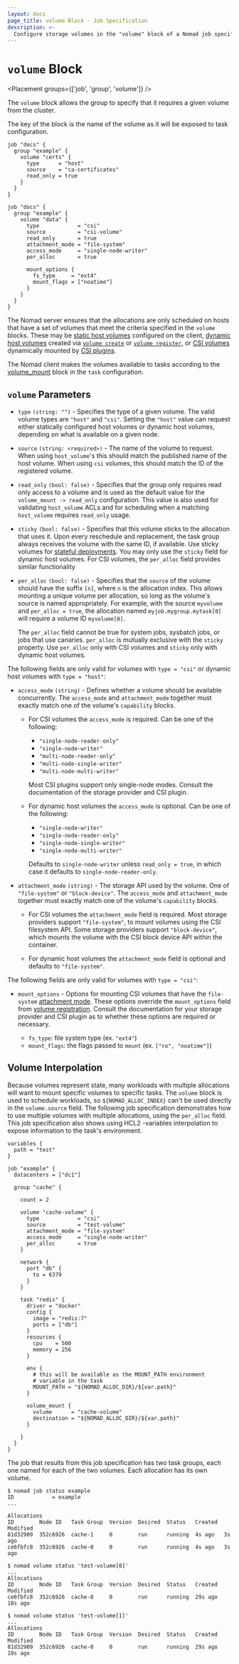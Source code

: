 ```yaml
---
layout: docs
page_title: volume Block - Job Specification
description: >-
  Configure storage volumes in the "volume" block of a Nomad job specification. Specify dynamic host or Container Storage Interface (CSI) volume type, node access mode, filesystem or block device attachment mode, and mount options. Enable read only access and mounting a unique volume per node. Learn about volume interpolation.
---
```


# `volume` Block

<Placement groups={['job', 'group', 'volume']} />

The `volume` block allows the group to specify that it requires a
given volume from the cluster.

The key of the block is the name of the volume as it will be exposed
to task configuration.

```hcl
job "docs" {
  group "example" {
    volume "certs" {
      type      = "host"
      source    = "ca-certificates"
      read_only = true
    }
  }
}
```

```hcl
job "docs" {
  group "example" {
    volume "data" {
      type            = "csi"
      source          = "csi-volume"
      read_only       = true
      attachment_mode = "file-system"
      access_mode     = "single-node-writer"
      per_alloc       = true

      mount_options {
        fs_type     = "ext4"
        mount_flags = ["noatime"]
      }
    }
  }
}
```


The Nomad server ensures that the allocations are only scheduled on hosts
that have a set of volumes that meet the criteria specified in the `volume`
blocks. These may be [static host volumes][host_volume] configured on the
client, [dynamic host volumes][] created via [`volume create`][] or [`volume
register`][], or [CSI volumes][csi_volume] dynamically mounted by [CSI
plugins][csi_plugin].

The Nomad client makes the volumes available to tasks according to
the [volume_mount][volume_mount] block in the `task` configuration.

## `volume` Parameters

- `type` `(string: "")` - Specifies the type of a given volume. The valid volume
  types are `"host"` and `"csi"`. Setting the `"host"` value can request either
  statically configured host volumes or dynamic host volumes, depending on what
  is available on a given node.

- `source` `(string: <required>)` - The name of the volume to
  request. When using `host_volume`'s this should match the published
  name of the host volume. When using `csi` volumes, this should match
  the ID of the registered volume.

- `read_only` `(bool: false)` - Specifies that the group only requires
  read only access to a volume and is used as the default value for
  the `volume_mount -> read_only` configuration. This value is also
  used for validating `host_volume` ACLs and for scheduling when a
  matching `host_volume` requires `read_only` usage.

- `sticky` `(bool: false)` - Specifies that this volume sticks to the allocation
  that uses it. Upon every reschedule and replacement, the task
  group always receives the volume with the same ID, if available. Use sticky
  volumes for [stateful deployments]. You may only use the `sticky` field for
  dynamic host volumes. For CSI volumes, the `per_alloc` field provides similar
  functionality

- `per_alloc` `(bool: false)` - Specifies that the `source` of the volume
  should have the suffix `[n]`, where `n` is the allocation index. This allows
  mounting a unique volume per allocation, so long as the volume's source is
  named appropriately. For example, with the source `myvolume` and `per_alloc
  = true`, the allocation named `myjob.mygroup.mytask[0]` will require a
  volume ID `myvolume[0]`.

  The `per_alloc` field cannot be true for system jobs, sysbatch jobs, or jobs
  that use canaries. `per_alloc` is mutually exclusive with the `sticky`
  property. Use `per_alloc` only with CSI volumes and `sticky` only
  with dynamic host volumes.

The following fields are only valid for volumes with `type = "csi"` or dynamic
host volumes with `type = "host"`:

- `access_mode` `(string)` - Defines whether a volume should be
  available concurrently. The `access_mode` and `attachment_mode` together
  must exactly match one of the volume's `capability` blocks.

  - For CSI volumes the `access_mode` is required. Can be one of the following:

    - `"single-node-reader-only"`
    - `"single-node-writer"`
    - `"multi-node-reader-only"`
    - `"multi-node-single-writer"`
    - `"multi-node-multi-writer"`

    Most CSI plugins support only single-node modes.
    Consult the documentation of the storage provider and CSI plugin.

  - For dynamic host volumes the `access_mode` is optional. Can be one of the following:

    - `"single-node-writer"`
    - `"single-node-reader-only"`
    - `"single-node-single-writer"`
    - `"single-node-multi-writer"`

    Defaults to `single-node-writer` unless `read_only = true`, in which case it
    defaults to `single-node-reader-only`.

- `attachment_mode` `(string)` - The storage API used by the
  volume. One of `"file-system"` or `"block-device"`. The `access_mode` and
  `attachment_mode` together must exactly match one of the volume's `capability`
  blocks.

  - For CSI volumes the `attachment_mode` field is required. Most storage
    providers support `"file-system"`, to mount volumes using the CSI
    filesystem API. Some storage providers support `"block-device"`, which
    mounts the volume with the CSI block device API within the container.

  - For dynamic host volumes the `attachment_mode` field is optional and
    defaults to `"file-system"`.

The following fields are only valid for volumes with `type = "csi"`:

- `mount_options` - Options for mounting CSI volumes that have the
  `file-system` [attachment mode]. These options override the `mount_options`
  field from [volume registration]. Consult the documentation for your storage
  provider and CSI plugin as to whether these options are required or
  necessary.

  - `fs_type`: file system type (ex. `"ext4"`)
  - `mount_flags`: the flags passed to `mount` (ex. `["ro", "noatime"]`)

## Volume Interpolation

Because volumes represent state, many workloads with multiple allocations will
want to mount specific volumes to specific tasks. The `volume` block is used
to schedule workloads, so `${NOMAD_ALLOC_INDEX}` can't be used directly in the
`volume.source` field. The following job specification demonstrates how to use
multiple volumes with multiple allocations, using the `per_alloc` field. This
job specification also shows using HCL2 -variables interpolation to expose
information to the task's environment.

```hcl
variables {
  path = "test"
}

job "example" {
  datacenters = ["dc1"]

  group "cache" {

    count = 2

    volume "cache-volume" {
      type            = "csi"
      source          = "test-volume"
      attachment_mode = "file-system"
      access_mode     = "single-node-writer"
      per_alloc       = true
    }

    network {
      port "db" {
        to = 6379
      }
    }

    task "redis" {
      driver = "docker"
      config {
        image = "redis:7"
        ports = ["db"]
      }
      resources {
        cpu    = 500
        memory = 256
      }

      env {
        # this will be available as the MOUNT_PATH environment
        # variable in the task
        MOUNT_PATH = "${NOMAD_ALLOC_DIR}/${var.path}"
      }

      volume_mount {
        volume      = "cache-volume"
        destination = "${NOMAD_ALLOC_DIR}/${var.path}"
      }

    }
  }
}
```

The job that results from this job specification has two task groups, each one
named for each of the two volumes. Each allocation has its own volume.

```shell-session
$ nomad job status example
ID            = example
...

Allocations
ID        Node ID   Task Group  Version  Desired  Status   Created  Modified
81d32909  352c6926  cache-1     0        run      running  4s ago   3s ago
ce6fbfc8  352c6926  cache-0     0        run      running  4s ago   3s ago

$ nomad volume status 'test-volume[0]'
...
Allocations
ID        Node ID   Task Group  Version  Desired  Status   Created  Modified
ce6fbfc8  352c6926  cache-0     0        run      running  29s ago  18s ago

$ nomad volume status 'test-volume[1]'
...
Allocations
ID        Node ID   Task Group  Version  Desired  Status   Created  Modified
81d32909  352c6926  cache-0     0        run      running  29s ago  18s ago
```

[volume_mount]: /nomad/docs/job-specification/volume_mount 'Nomad volume_mount Job Specification'
[host_volume]: /nomad/docs/configuration/client#host_volume-block
[csi_volume]: /nomad/docs/commands/volume/register
[csi_plugin]: /nomad/docs/job-specification/csi_plugin
[csi_volume]: /nomad/docs/commands/volume/register
[attachment mode]: /nomad/docs/commands/volume/register#attachment_mode
[volume registration]: /nomad/docs/commands/volume/register#mount_options
[dynamic host volumes]: /nomad/docs/other-specifications/volume/host
[stateful deployments]: /nomad/docs/concepts/stateful-deployments
[`volume create`]: /nomad/docs/commands/volume/create
[`volume register`]: /nomad/docs/commands/volume/register
